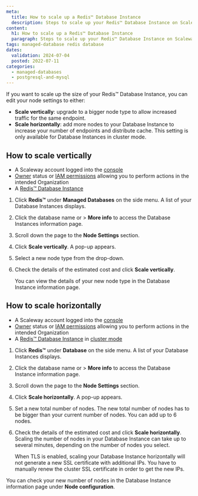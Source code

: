 ```yaml
---
meta:
  title: How to scale up a Redis™ Database Instance
  description: Steps to scale up your Redis™ Database Instance on Scaleway.
content:
  h1: How to scale up a Redis™ Database Instance
  paragraph: Steps to scale up your Redis™ Database Instance on Scaleway.
tags: managed-database redis database
dates:
  validation: 2024-07-04
  posted: 2022-07-11
categories:
  - managed-databases
  - postgresql-and-mysql
---
```


If you want to scale up the size of your Redis™ Database Instance, you can edit your node settings to either:

  - **Scale vertically**: upgrade to a bigger node type to allow increased traffic for the same endpoint.
  - **Scale horizontally**: add more nodes to your Database Instance to increase your number of endpoints and distribute cache. This setting is only available for Database Instances in cluster mode.

## How to scale vertically

<Macro id="requirements" />

- A Scaleway account logged into the [console](https://console.scaleway.com/)
- [Owner](/identity-and-access-management/iam/concepts/#owner) status or [IAM permissions](/identity-and-access-management/iam/concepts/#permission) allowing you to perform actions in the intended Organization
- A [Redis™ Database Instance](/managed-databases/redis/how-to/create-a-database-for-redis/)

1. Click **Redis™** under **Managed Databases** on the side menu. A list of your Database Instances displays.
2. Click the database name or <Icon name="more" /> > **More info** to access the Database Instances information page.
3. Scroll down the page to the **Node Settings** section.
4. Click **Scale vertically**. A pop-up appears.
5. Select a new node type from the drop-down.
6. Check the details of the estimated cost and click **Scale vertically**.

    You can view the details of your new node type in the Database Instance information page.

## How to scale horizontally

<Macro id="requirements" />

- A Scaleway account logged into the [console](https://console.scaleway.com/)
- [Owner](/identity-and-access-management/iam/concepts/#owner) status or [IAM permissions](/identity-and-access-management/iam/concepts/#permission) allowing you to perform actions in the intended Organization
- A [Redis™ Database Instance](/managed-databases/redis/how-to/create-a-database-for-redis/) in [cluster mode](/managed-databases/redis/concepts/#cluster-mode)

1. Click **Redis™** under **Database** on the side menu. A list of your Database Instances displays.
2. Click the database name or <Icon name="more" /> > **More info** to access the Database Instance information page.
3. Scroll down the page to the **Node Settings** section.
4. Click **Scale horizontally**. A pop-up appears.
5. Set a new total number of nodes.
    <Message type="note">
      The new total number of nodes has to be bigger than your current number of nodes. You can add up to 6 nodes.
    </Message>
6. Check the details of the estimated cost and click **Scale horizontally**.
    <Message type="note">
      Scaling the number of nodes in your Database Instance can take up to several minutes, depending on the number of nodes you select.
    </Message>

    <Message type="note">
      When TLS is enabled, scaling your Database Instance horizontally will not generate a new SSL certificate with additional IPs.
      You have to manually renew the cluster SSL certificate in order to get the new IPs.
    </Message>

  You can check your new number of nodes in the Database Instance information page under **Node configuration**.


